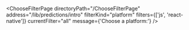 

<ChooseFilterPage
  directoryPath="/ChooseFilterPage"
  address="/lib/predictions/intro"
  filterKind="platform"
  filters={['js', 'react-native']}
  currentFilter="all"
  message={'Choose a platform:'}
/>
